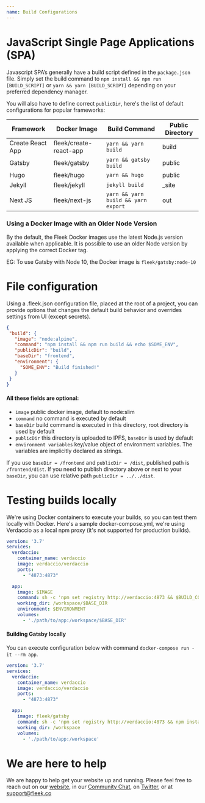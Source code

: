 ```yaml
---
name: Build Configurations
---
```


# JavaScript Single Page Applications (SPA)
Javascript SPA’s generally have a build script defined in the `package.json` file. Simply set the build command to `npm install && npm run [BUILD_SCRIPT]` or `yarn && yarn [BUILD_SCRIPT]` depending on your preferred dependency manager.

You will also have to define correct `publicDir`, here's the list of default configurations for popular frameworks:

<div id="framework-list">

| Framework          | Docker Image           | Build Command                       | Public Directory |
|--------------------|------------------------|-------------------------------------|------------------|
| Create React App   | fleek/create-react-app | `yarn && yarn build`                | build            |
| Gatsby             | fleek/gatsby           | `yarn && gatsby build`              | public           |
| Hugo               | fleek/hugo             | `yarn && hugo`                      | public           |
| Jekyll             | fleek/jekyll           | `jekyll build`                      | _site            |
| Next JS            | fleek/next-js          | `yarn && yarn build && yarn export` | out              |

</div>

### Using a Docker Image with an Older Node Version

By the default, the Fleek Docker images use the latest Node.js version available when applicable. It is possible to use an older Node version by applying the correct Docker tag.

EG: To use Gatsby with Node 10, the Docker image is `fleek/gatsby:node-10`

# File configuration

Using a .fleek.json configuration file, placed at the root of a project, you can provide options that changes the default build behavior and overrides settings from UI (except secrets).

```json
{
 "build": {
   "image": "node:alpine",
   "command": "npm install && npm run build && echo $SOME_ENV",
   "publicDir": "build",
   "baseDir": "frontend",
   "environment": {
     "SOME_ENV": "Build finished!"
   }
 }
}
```

#### All these fields are optional:

- `image` public docker image, default to node:slim
- `command` no command is executed by default
- `baseDir` build command is executed in this directory, root directory is used by default
- `publicDir` this directory is uploaded to IPFS, `baseDir` is used by default
- `environment variables` key/value object of environment variables. The variables are implicitly declared as strings.

If you use `baseDir = /frontend` and `publicDir = /dist`, published path is `/frontend/dist`. If you need to publish directory above or next to your `baseDir`, you can use relative path `publicDir = ../../dist`.

# Testing builds locally

We're using Docker containers to execute your builds, so you can test them locally with Docker. Here's a sample docker-compose.yml, we're using Verdaccio as a local npm proxy (it's not supported for production builds).

```yaml
version: '3.7'
services:
  verdaccio:
    container_name: verdaccio
    image: verdaccio/verdaccio
    ports:
      - "4873:4873"

  app:
    image: $IMAGE
    command: sh -c 'npm set registry http://verdaccio:4873 && $BUILD_COMMAND'
    working_dir: /workspace/$BASE_DIR
    environment: $ENVIRONMENT
    volumes:
      - './path/to/app:/workspace/$BASE_DIR'
```

#### Building Gatsby locally

You can execute configuration below with command `docker-compose run -it --rm app`.

```yaml
version: '3.7'
services:
  verdaccio:
    container_name: verdaccio
    image: verdaccio/verdaccio
    ports:
      - "4873:4873"

  app:
    image: fleek/gatsby
    command: sh -c 'npm set registry http://verdaccio:4873 && npm install && npm run build'
    working_dir: /workspace
    volumes:
      - './path/to/app:/workspace'
```


# We are here to help

We are happy to help get your website up and running. Please feel free to reach out on our [website](https://fleek.co), in our [Community Chat](https://join.slack.com/t/fleek-public/shared_invite/zt-bxna7y1d-PbVdut4rgHt5jM6Zjg9g9A), on [Twitter](https://twitter.com/FleekHQ), or at support@fleek.co
